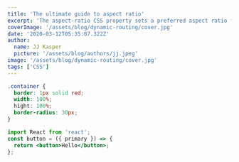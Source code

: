 ```yaml
---
title: 'The ultimate guide to aspect ratio'
excerpt: 'The aspect-ratio CSS property sets a preferred aspect ratio for the box, which will be used in the calculation of auto sizes and some other layout functions.'
coverImage: '/assets/blog/dynamic-routing/cover.jpg'
date: '2020-03-12T05:35:07.322Z'
author:
  name: JJ Kasper
  picture: '/assets/blog/authors/jj.jpeg'
image: '/assets/blog/dynamic-routing/cover.jpg'
tags: ['CSS']
---
```


```css showLines=true
.container {
  border: 1px solid red;
  width: 100%;
  hight: 100%;
  border-radius: 30px;
}
```

```jsx
import React from 'react';
const button = ({ primary }) => {
  return <button>Hello</button>;
};
```
